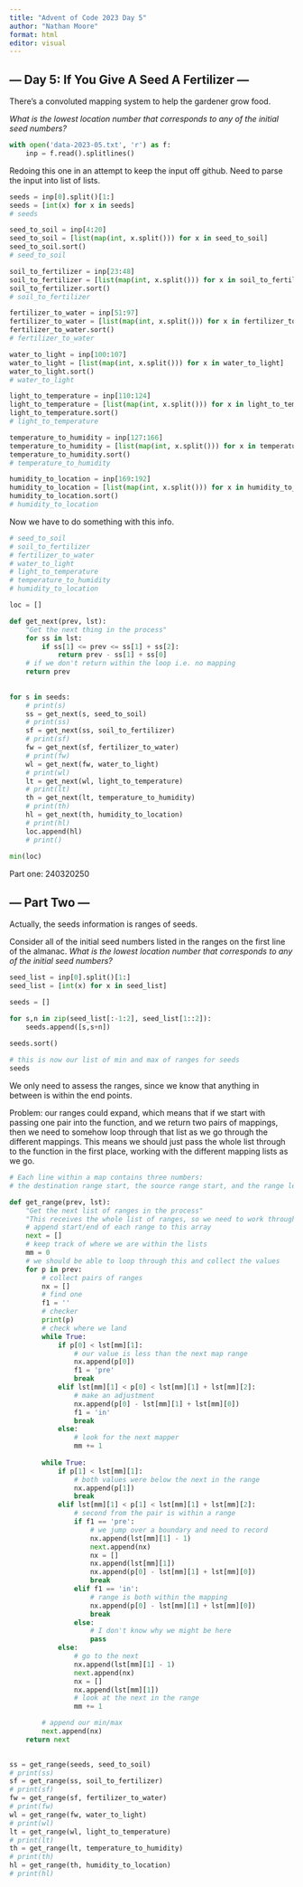 ```yaml
---
title: "Advent of Code 2023 Day 5"
author: "Nathan Moore"
format: html
editor: visual
---
```


## --- Day 5: If You Give A Seed A Fertilizer ---

There's a convoluted mapping system to help the gardener grow food.

*What is the lowest location number that corresponds to any of the initial seed numbers?*

```python

with open('data-2023-05.txt', 'r') as f:
    inp = f.read().splitlines()

```

Redoing this one in an attempt to keep the input off github. Need to parse the input into list of lists.

```python

seeds = inp[0].split()[1:]
seeds = [int(x) for x in seeds]
# seeds

seed_to_soil = inp[4:20]
seed_to_soil = [list(map(int, x.split())) for x in seed_to_soil]
seed_to_soil.sort()
# seed_to_soil

soil_to_fertilizer = inp[23:48]
soil_to_fertilizer = [list(map(int, x.split())) for x in soil_to_fertilizer]
soil_to_fertilizer.sort()
# soil_to_fertilizer

fertilizer_to_water = inp[51:97]
fertilizer_to_water = [list(map(int, x.split())) for x in fertilizer_to_water]
fertilizer_to_water.sort()
# fertilizer_to_water

water_to_light = inp[100:107]
water_to_light = [list(map(int, x.split())) for x in water_to_light]
water_to_light.sort()
# water_to_light

light_to_temperature = inp[110:124]
light_to_temperature = [list(map(int, x.split())) for x in light_to_temperature]
light_to_temperature.sort()
# light_to_temperature

temperature_to_humidity = inp[127:166]
temperature_to_humidity = [list(map(int, x.split())) for x in temperature_to_humidity]
temperature_to_humidity.sort()
# temperature_to_humidity

humidity_to_location = inp[169:192]
humidity_to_location = [list(map(int, x.split())) for x in humidity_to_location]
humidity_to_location.sort()
# humidity_to_location

```

Now we have to do something with this info.

```python

# seed_to_soil
# soil_to_fertilizer
# fertilizer_to_water
# water_to_light
# light_to_temperature
# temperature_to_humidity
# humidity_to_location

loc = []

def get_next(prev, lst):
    "Get the next thing in the process"
    for ss in lst: 
        if ss[1] <= prev <= ss[1] + ss[2]:
            return prev - ss[1] + ss[0]
    # if we don't return within the loop i.e. no mapping
    return prev
        
        
for s in seeds: 
    # print(s)
    ss = get_next(s, seed_to_soil)
    # print(ss)
    sf = get_next(ss, soil_to_fertilizer)
    # print(sf)
    fw = get_next(sf, fertilizer_to_water)
    # print(fw)
    wl = get_next(fw, water_to_light)
    # print(wl)
    lt = get_next(wl, light_to_temperature)
    # print(lt)
    th = get_next(lt, temperature_to_humidity)
    # print(th)
    hl = get_next(th, humidity_to_location)
    # print(hl)
    loc.append(hl)  
    # print()
    
min(loc)
```

Part one: 240320250

## --- Part Two ---

Actually, the seeds information is ranges of seeds.

Consider all of the initial seed numbers listed in the ranges on the first line of the almanac. *What is the lowest location number that corresponds to any of the initial seed numbers?*

```python

seed_list = inp[0].split()[1:]
seed_list = [int(x) for x in seed_list]

seeds = []

for s,n in zip(seed_list[:-1:2], seed_list[1::2]): 
    seeds.append([s,s+n])
    
seeds.sort()

# this is now our list of min and max of ranges for seeds    
seeds

```

We only need to assess the ranges, since we know that anything in between is within the end points.

Problem: our ranges could expand, which means that if we start with passing one pair into the function, and we return two pairs of mappings, then we need to somehow loop through that list as we go through the different mappings. This means we should just pass the whole list through to the function in the first place, working with the different mapping lists as we go.

```python

# Each line within a map contains three numbers: 
# the destination range start, the source range start, and the range length.

def get_range(prev, lst):
    "Get the next list of ranges in the process"
    "This receives the whole list of ranges, so we need to work through them"
    # append start/end of each range to this array
    next = []
    # keep track of where we are within the lists
    mm = 0
    # we should be able to loop through this and collect the values
    for p in prev:
        # collect pairs of ranges
        nx = []
        # find one
        f1 = ''
        # checker
        print(p)
        # check where we land
        while True: 
            if p[0] < lst[mm][1]:
                # our value is less than the next map range
                nx.append(p[0])
                f1 = 'pre'
                break
            elif lst[mm][1] < p[0] < lst[mm][1] + lst[mm][2]:
                # make an adjustment
                nx.append(p[0] - lst[mm][1] + lst[mm][0])
                f1 = 'in'
                break
            else: 
                # look for the next mapper
                mm += 1
            
        while True:
            if p[1] < lst[mm][1]: 
                # both values were below the next in the range
                nx.append(p[1])
                break
            elif lst[mm][1] < p[1] < lst[mm][1] + lst[mm][2]: 
                # second from the pair is within a range
                if f1 == 'pre': 
                    # we jump over a boundary and need to record
                    nx.append(lst[mm][1] - 1)
                    next.append(nx)
                    nx = []
                    nx.append(lst[mm][1])
                    nx.append(p[0] - lst[mm][1] + lst[mm][0])
                    break
                elif f1 == 'in': 
                    # range is both within the mapping
                    nx.append(p[0] - lst[mm][1] + lst[mm][0])
                    break
                else: 
                    # I don't know why we might be here
                    pass
            else: 
                # go to the next
                nx.append(lst[mm][1] - 1)
                next.append(nx)
                nx = []
                nx.append(lst[mm][1])
                # look at the next in the range
                mm += 1

        # append our min/max 
        next.append(nx)
    return next
  

ss = get_range(seeds, seed_to_soil)
# print(ss)
sf = get_range(ss, soil_to_fertilizer)
# print(sf)
fw = get_range(sf, fertilizer_to_water)
# print(fw)
wl = get_range(fw, water_to_light)
# print(wl)
lt = get_range(wl, light_to_temperature)
# print(lt)
th = get_range(lt, temperature_to_humidity)
# print(th)
hl = get_range(th, humidity_to_location)
# print(hl)


    
```
